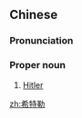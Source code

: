 ==Chinese==
{{zh-forms|gloss=-}}

===Pronunciation===
{{zh-pron
|m=Xītèlè
|cat=pn
}}

===Proper noun===
{{zh-proper noun}}

# [[Hitler]] {{gloss|Adolf Hitler, German dictator}}

[[zh:希特勒]]